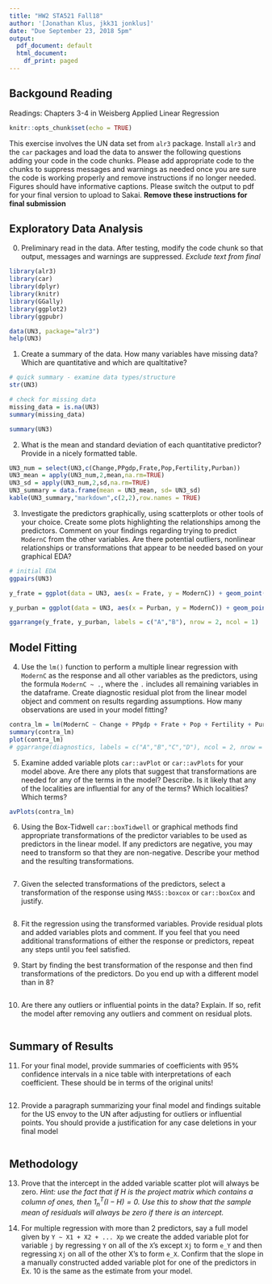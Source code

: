 ```yaml
---
title: "HW2 STA521 Fall18"
author: '[Jonathan Klus, jkk31 jonklus]'
date: "Due September 23, 2018 5pm"
output:
  pdf_document: default
  html_document:
    df_print: paged
---
```


## Backgound Reading

Readings: Chapters 3-4 in Weisberg Applied Linear Regression


```r
knitr::opts_chunk$set(echo = TRUE)
```

This exercise involves the UN data set from `alr3` package. Install `alr3` and the `car` packages and load the data to answer the following questions adding your code in the code chunks.  Please add appropriate code to the chunks to suppress messages and warnings as needed once you are sure the code is working properly and remove instructions if no longer needed. Figures should have informative captions. Please switch the output to pdf for your final version to upload to Sakai. **Remove these instructions for final submission**


## Exploratory Data Analysis

0.  Preliminary read in the data.  After testing, modify the code chunk so that output, messages and warnings are suppressed.  *Exclude text from final*

```r
library(alr3)
library(car)
library(dplyr)
library(knitr)
library(GGally)
library(ggplot2)
library(ggpubr)

data(UN3, package="alr3")
help(UN3) 
```


1. Create a summary of the data.  How many variables have missing data?  Which are quantitative and which are qualtitative?

```r
# quick summary - examine data types/structure
str(UN3)

# check for missing data
missing_data = is.na(UN3)
summary(missing_data)
```

```r
summary(UN3)
```

2. What is the mean and standard deviation of each quantitative predictor?  Provide in a nicely formatted table.

```r
UN3_num = select(UN3,c(Change,PPgdp,Frate,Pop,Fertility,Purban))
UN3_mean = apply(UN3_num,2,mean,na.rm=TRUE)
UN3_sd = apply(UN3_num,2,sd,na.rm=TRUE)
UN3_summary = data.frame(mean = UN3_mean, sd= UN3_sd)
kable(UN3_summary,"markdown",c(2,2),row.names = TRUE)
```


3. Investigate the predictors graphically, using scatterplots or other tools of your choice. Create some plots
highlighting the relationships among the predictors. Comment
on your findings regarding trying to predict `ModernC` from the other variables.  Are there potential outliers, nonlinear relationships or transformations that appear to be needed based on your graphical EDA?

```r
# initial EDA
ggpairs(UN3)
```

```r
y_frate = ggplot(data = UN3, aes(x = Frate, y = ModernC)) + geom_point(na.rm = TRUE) + labs(title = "Contraceptive Use vs. Adult Female Economic Activity", caption = "% females using modern contraception plotted against % females >15 years that are economically active by country in UN3 data")

y_purban = ggplot(data = UN3, aes(x = Purban, y = ModernC)) + geom_point(na.rm = TRUE) + labs(title = "Contraceptive Use vs. % Urban Pop", caption = "% females using modern contraception plotted against % of population that is urban by country in UN3 data")

ggarrange(y_frate, y_purban, labels = c("A","B"), nrow = 2, ncol = 1)


```

## Model Fitting

4.  Use the `lm()` function to perform a multiple linear regression with `ModernC` as the response and all other variables as the predictors, using the formula `ModernC ~ .`, where the `.` includes all remaining variables in the dataframe.  Create  diagnostic residual plot from the linear model object and comment on results regarding assumptions.  How many observations are used in your model fitting?

```r
contra_lm = lm(ModernC ~ Change + PPgdp + Frate + Pop + Fertility + Purban, UN3)
summary(contra_lm)
plot(contra_lm)
# ggarrange(diagnostics, labels = c("A","B","C","D"), ncol = 2, nrow = 2)
```

5. Examine added variable plots `car::avPlot` or `car::avPlots`  for your model above. Are there any plots that suggest that transformations are needed for any of the terms in the model? Describe. Is it likely that any of the localities are influential for any of the terms?  Which localities?  Which terms?  

```r
avPlots(contra_lm)

```

6.  Using the Box-Tidwell  `car::boxTidwell` or graphical methods find appropriate transformations of the predictor variables to be used as predictors in the linear model.  If any predictors are negative, you may need to transform so that they are non-negative.  Describe your method and  the resulting transformations.


```r

```

7. Given the selected transformations of the predictors, select a transformation of the response using `MASS::boxcox` or `car::boxCox` and justify.


```r

```

8.  Fit the regression using the transformed variables.  Provide residual plots and added variables plots and comment.  If you feel that you need additional transformations of either the response or predictors, repeat any steps until you feel satisfied.

9. Start by finding the best transformation of the response and then find transformations of the predictors.  Do you end up with a different model than in 8?


```r

```

10.  Are there any outliers or influential points in the data?  Explain.  If so, refit the model after removing any outliers and comment on residual plots.


```r

```

## Summary of Results

11. For your final model, provide summaries of coefficients with 95% confidence intervals in a nice table with interpretations of each coefficient.  These should be in terms of the original units! 


```r

```


12. Provide a paragraph summarizing your final model  and findings suitable for the US envoy to the UN after adjusting for outliers or influential points.   You should provide a justification for any case deletions in your final model


```r

```


## Methodology

    
13. Prove that the intercept in the added variable scatter plot will always be zero.  _Hint:  use the fact that if $H$ is the project matrix which contains a column of ones, then $1_n^T (I - H) = 0$.  Use this to show that the sample mean of residuals will always be zero if there is an intercept._


14. For multiple regression with more than 2 predictors, say a full model given by `Y ~ X1 + X2 + ... Xp`   we create the added variable plot for variable `j` by regressing `Y` on all of the `X`'s except `Xj` to form `e_Y` and then regressing `Xj` on all of the other X's to form `e_X`.  Confirm that the slope in a manually constructed added variable plot for one of the predictors  in Ex. 10 is the same as the estimate from your model. 
